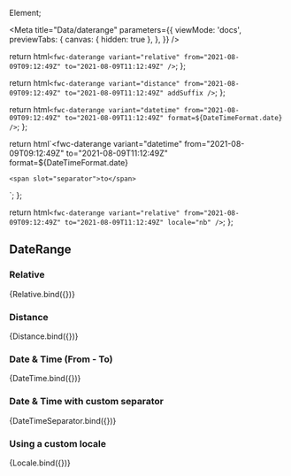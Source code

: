 Element;

<Meta
  title="Data/daterange"
  parameters={{
    viewMode: 'docs',
    previewTabs: {
      canvas: { hidden: true },
    },
  }}
/>

  return html`<fwc-daterange variant="relative" from="2021-08-09T09:12:49Z" to="2021-08-09T11:12:49Z" />`;
};

  return html`<fwc-daterange variant="distance" from="2021-08-09T09:12:49Z" to="2021-08-09T11:12:49Z" addSuffix />`;
};

  return html`<fwc-daterange
    variant="datetime"
    from="2021-08-09T09:12:49Z"
    to="2021-08-09T11:12:49Z"
    format=${DateTimeFormat.date}
  />`;
};

  return html`<fwc-daterange
    variant="datetime"
    from="2021-08-09T09:12:49Z"
    to="2021-08-09T11:12:49Z"
    format=${DateTimeFormat.date}
  >
    <span slot="separator">to</span>
  </fwc-daterange>`;
};

  return html`<fwc-daterange variant="relative" from="2021-08-09T09:12:49Z" to="2021-08-09T11:12:49Z" locale="nb" />`;
};

## DateRange

### Relative

<Canvas>
  <Story name="default" args={{}}>
    {Relative.bind({})}
  </Story>
</Canvas>

### Distance

<Canvas>
  <Story name="distance" args={{}}>
    {Distance.bind({})}
  </Story>
</Canvas>

### Date & Time (From - To)

<Canvas>
  <Story name="datetime" args={{}}>
    {DateTime.bind({})}
  </Story>
</Canvas>

### Date & Time with custom separator

<Canvas>
  <Story name="datetime-separator" args={{}}>
    {DateTimeSeparator.bind({})}
  </Story>
</Canvas>

### Using a custom locale

<Canvas>
  <Story name="locale" args={{}}>
    {Locale.bind({})}
  </Story>
</Canvas>
